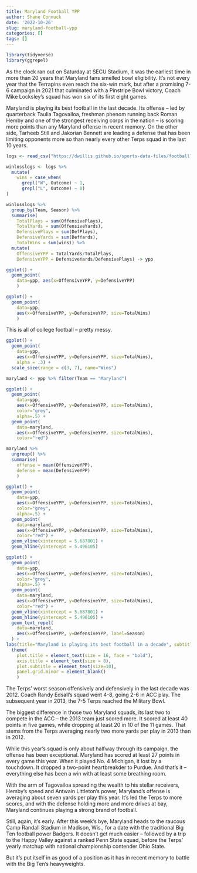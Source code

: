 ```yaml
---
title: Maryland Football YPP
author: Shane Connuck
date: '2022-10-26'
slug: maryland-football-ypp
categories: []
tags: []
---
```


```r
library(tidyverse)
library(ggrepel)
```

As the clock ran out on Saturday at SECU Stadium, it was the earliest time in more than 20 years that Maryland fans smelled bowl eligibility. It's not every year that the Terrapins even reach the six-win mark, but after a promising 7-6 campaign in 2021 that culminated with a Pinstripe Bowl victory, Coach Mike Locksley's squad has won six of its first eight games.

Maryland is playing its best football in the last decade. Its offense -- led by quarterback Taulia Tagovailoa, freshman phenom running back Roman Hemby and one of the strongest receiving corps in the nation -- is scoring more points than any Maryland offense in recent memory. On the other side, Tarheeb Still and Jakorian Bennett are leading a defense that has been limiting opponents more so than nearly every other Terps squad in the last 10 years.

```r
logs <- read_csv("https://dwillis.github.io/sports-data-files/footballlogs1122.csv")
```
```r
winlosslogs <- logs %>% 
  mutate(
    wins = case_when(
      grepl("W", Outcome) ~ 1, 
      grepl("L", Outcome) ~ 0)
)
```
```r
winlosslogs %>% 
  group_by(Team, Season) %>% 
  summarise(
    TotalPlays = sum(OffensivePlays), 
    TotalYards = sum(OffensiveYards), 
    DefensivePlays = sum(DefPlays), 
    DefensiveYards = sum(DefYards), 
    TotalWins = sum(wins)) %>% 
  mutate(
    OffensiveYPP = TotalYards/TotalPlays, 
    DefensiveYPP = DefensiveYards/DefensivePlays) -> ypp
```

```r
ggplot() + 
  geom_point(
    data=ypp, aes(x=OffensiveYPP, y=DefensiveYPP)
    )
```
```r
ggplot() + 
  geom_point(
    data=ypp, 
    aes(x=OffensiveYPP, y=DefensiveYPP, size=TotalWins)
    )
```
This is all of college football -- pretty messy.
```r
ggplot() + 
  geom_point(
    data=ypp, 
    aes(x=OffensiveYPP, y=DefensiveYPP, size=TotalWins),
    alpha = .3) + 
  scale_size(range = c(3, 7), name="Wins")
```
```r
maryland <- ypp %>% filter(Team == "Maryland")
```

```r
ggplot() + 
  geom_point(
    data=ypp, 
    aes(x=OffensiveYPP, y=DefensiveYPP, size=TotalWins), 
    color="grey", 
    alpha=.5) + 
  geom_point(
    data=maryland, 
    aes(x=OffensiveYPP, y=DefensiveYPP, size=TotalWins), 
    color="red")
```
```r
maryland %>% 
  ungroup() %>% 
  summarise(
    offense = mean(OffensiveYPP), 
    defense = mean(DefensiveYPP)
    )
```
```r
ggplot() + 
  geom_point(
    data=ypp, 
    aes(x=OffensiveYPP, y=DefensiveYPP, size=TotalWins), 
    color="grey", 
    alpha=.5) + 
  geom_point(
    data=maryland, 
    aes(x=OffensiveYPP, y=DefensiveYPP, size=TotalWins), 
    color="red") + 
  geom_vline(xintercept = 5.687801) + 
  geom_hline(yintercept = 5.496105)
```
```r
ggplot() + 
  geom_point(
    data=ypp, 
    aes(x=OffensiveYPP, y=DefensiveYPP, size=TotalWins), 
    color="grey", 
    alpha=.5) + 
  geom_point(
    data=maryland, 
    aes(x=OffensiveYPP, y=DefensiveYPP, size=TotalWins), 
    color="red") + 
  geom_vline(xintercept = 5.687801) + 
  geom_hline(yintercept = 5.496105) +
  geom_text_repel(
    data=maryland, 
    aes(x=OffensiveYPP, y=DefensiveYPP, label=Season)
  ) +
labs(title="Maryland is playing its best football in a decade", subtitle="The Terps are scoring more and allowing fewer points than they have in recent memory.", caption="Source: NCAA | By Shane Connuck")  + theme_minimal() + 
  theme(
    plot.title = element_text(size = 16, face = "bold"),
    axis.title = element_text(size = 8), 
    plot.subtitle = element_text(size=10), 
    panel.grid.minor = element_blank()
    )
```
The Terps' worst season offensively and defensively in the last decade was 2012. Coach Randy Edsall's squad went 4-8, going 2-6 in ACC play. The subsequent year in 2013, the 7-5 Terps reached the Military Bowl.

The biggest difference in those two Maryland squads, its last two to compete in the ACC -- the 2013 team just scored more. It scored at least 40 points in five games, while dropping at least 20 in 10 of the 11 games. That stems from the Terps averaging nearly two more yards per play in 2013 than in 2012.

While this year's squad is only about halfway through its campaign, the offense has been exceptional. Maryland has scored at least 27 points in every game this year. When it played No. 4 Michigan, it lost by a touchdown. It dropped a two-point heartbreakder to Purdue. And that's it -- everything else has been a win with at least some breathing room.

With the arm of Tagovailoa spreading the wealth to his stellar receivers, Hemby's speed and Antwain Littleton's power, Maryland's offense is averaging about seven yards per play this year. It's led the Terps to more scores, and with the defense holding more and more drives at bay, Maryland continues playing a strong brand of football.

Still, again, it's early. After this week's bye, Maryland heads to the raucous Camp Randall Stadium in Madison, Wis., for a date with the traditional Big Ten football power Badgers. It doesn't get much easier -- followed by a trip to the Happy Valley against a ranked Penn State squad, before the Terps' yearly matchup with national championship contender Ohio State.

But it's put itself in as good of a position as it has in recent memory to battle with the Big Ten's heavyweights.